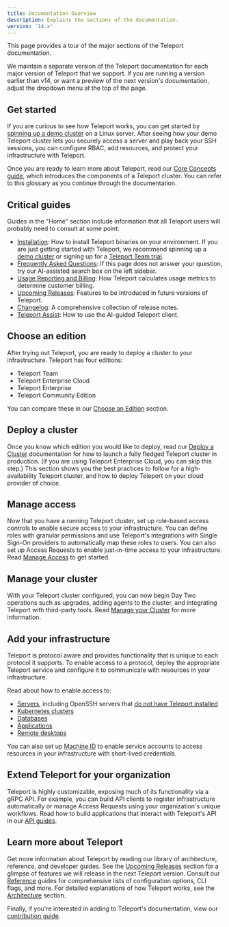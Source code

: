 ```yaml
---
title: Documentation Overview
description: Explains the sections of the documentation.
version: '14.x'
---
```


This page provides a tour of the major sections of the Teleport documentation.

We maintain a separate version of the Teleport documentation for each major
version of Teleport that we support. If you are running a version earlier than
v14, or want a preview of the next version's
documentation, adjust the dropdown menu at the top of the page.

## Get started

If you are curious to see how Teleport works, you can get started by [spinning
up a demo cluster](/docs/ver/14.x/index) on a Linux server. After seeing how your demo
Teleport cluster lets you securely access a server and play back your SSH
sessions, you can configure RBAC, add resources, and protect your infrastructure
with Teleport.

Once you are ready to learn more about Teleport, read our [Core Concepts
guide](/docs/ver/14.x/core-concepts), which introduces the components of a Teleport
cluster. You can refer to this glossary as you continue through the
documentation.

## Critical guides

Guides in the "Home" section include information that all Teleport users will
probably need to consult at some point:

- [Installation](/docs/ver/14.x/installation): How to install Teleport binaries on your
  environment. If you are just getting started with Teleport, we recommend
  spinning up a [demo cluster](/docs/ver/14.x/index) or signing up for a [Teleport Team
  trial](https://goteleport.com/signup).
- [Frequently Asked Questions](/docs/ver/14.x/faq): If this page does not answer your
  question, try our AI-assisted search box on the left sidebar.
- [Usage Reporting and Billing](/docs/ver/14.x/usage-billing): How Teleport calculates
  usage metrics to determine customer billing.
- [Upcoming Releases](/docs/ver/14.x/upcoming-releases): Features to be introduced in
  future versions of Teleport.
- [Changelog](/docs/ver/14.x/changelog): A comprehensive collection of release notes.
- [Teleport Assist](/docs/ver/14.x/ai-assist): How to use the AI-guided Teleport client.

## Choose an edition

After trying out Teleport, you are ready to deploy a cluster to your
infrastructure. Teleport has four editions:

- Teleport Team
- Teleport Enterprise Cloud
- Teleport Enterprise
- Teleport Community Edition

You can compare these in our [Choose an
Edition](/docs/ver/14.x/choose-an-edition/introduction) section.

## Deploy a cluster

Once you know which edition you would like to deploy, read our [Deploy a
Cluster](/docs/ver/14.x/deploy-a-cluster/introduction) documentation for how to launch a
fully fledged Teleport cluster in production. (If you are using Teleport
Enterprise Cloud, you can skip this step.) This section shows you the best
practices to follow for a high-availability Teleport cluster, and how to deploy
Teleport on your cloud provider of choice.

## Manage access

Now that you have a running Teleport cluster, set up role-based access controls
to enable secure access to your infrastructure. You can define roles with
granular permissions and use Teleport's integrations with Single Sign-On
providers to automatically map these roles to users. You can also set up Access
Requests to enable just-in-time access to your infrastructure. Read [Manage
Access](/docs/ver/14.x/access-controls/introduction) to get started.

## Manage your cluster

With your Teleport cluster configured, you can now begin Day Two operations
such as upgrades, adding agents to the cluster, and integrating Teleport with
third-party tools. Read [Manage your
Cluster](/docs/ver/14.x/management/introduction) for more information.

## Add your infrastructure

Teleport is protocol aware and provides functionality that is unique to each
protocol it supports. To enable access to a protocol, deploy the appropriate
Teleport service and configure it to communicate with resources in your
infrastructure.

Read about how to enable access to:

- [Servers](/docs/ver/14.x/server-access/getting-started), including OpenSSH servers that
  [do not have Teleport installed](/docs/ver/14.x/server-access/guides/openssh)
- [Kubernetes clusters](/docs/ver/14.x/kubernetes-access/introduction)
- [Databases](/docs/ver/14.x/database-access/introduction)
- [Applications](/docs/ver/14.x/application-access/introduction)
- [Remote desktops](/docs/ver/14.x/desktop-access/introduction)

You can also set up [Machine ID](/docs/ver/14.x/machine-id/introduction) to enable
service accounts to access resources in your infrastructure with short-lived
credentials.

## Extend Teleport for your organization

Teleport is highly customizable, exposing much of its functionality via a gRPC
API. For example, you can build API clients to register infrastructure
automatically or manage Access Requests using your organization's unique
workflows. Read how to build applications that interact with Teleport's API in
our [API guides](/docs/ver/14.x/api/introduction).

## Learn more about Teleport

Get more information about Teleport by reading our library of architecture,
reference, and developer guides. See the
[Upcoming Releases](/docs/ver/14.x/upcoming-releases) section for a glimpse of features we
will release in the next Teleport version. Consult our
[Reference](/docs/ver/14.x/reference/introduction) guides for comprehensive lists of
configuration options, CLI flags, and more. For detailed explanations of how
Teleport works, see the [Architecture](/docs/ver/14.x/architecture/introduction) section.

Finally, if you're interested in adding to Teleport's documentation, view
our [contribution guide](/docs/ver/14.x/contributing/documentation).
